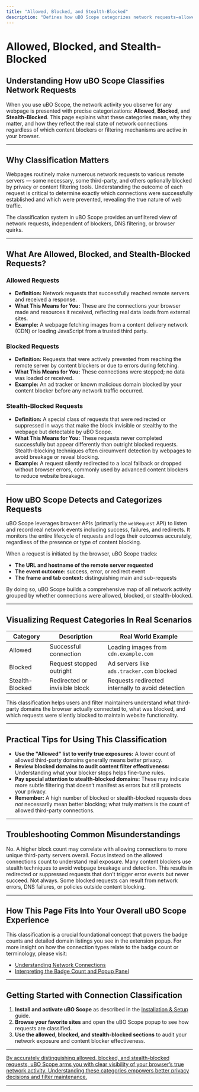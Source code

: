 ```yaml
---
title: "Allowed, Blocked, and Stealth-Blocked"
description: "Defines how uBO Scope categorizes network requests—allowed, blocked, or stealth-blocked—reflecting the true nature of traffic regardless of content blockers in effect. Outlines what each state means in real investigative scenarios."
---
```


# Allowed, Blocked, and Stealth-Blocked

## Understanding How uBO Scope Classifies Network Requests

When you use uBO Scope, the network activity you observe for any webpage is presented with precise categorizations: **Allowed**, **Blocked**, and **Stealth-Blocked**. This page explains what these categories mean, why they matter, and how they reflect the real state of network connections regardless of which content blockers or filtering mechanisms are active in your browser.

---

## Why Classification Matters

Webpages routinely make numerous network requests to various remote servers — some necessary, some third-party, and others optionally blocked by privacy or content filtering tools. Understanding the outcome of each request is critical to determine exactly which connections were successfully established and which were prevented, revealing the true nature of web traffic.

The classification system in uBO Scope provides an unfiltered view of network requests, independent of blockers, DNS filtering, or browser quirks.

---

## What Are Allowed, Blocked, and Stealth-Blocked Requests?

### Allowed Requests

- **Definition:** Network requests that successfully reached remote servers and received a response.
- **What This Means for You:** These are the connections your browser made and resources it received, reflecting real data loads from external sites.
- **Example:** A webpage fetching images from a content delivery network (CDN) or loading JavaScript from a trusted third party.

### Blocked Requests

- **Definition:** Requests that were actively prevented from reaching the remote server by content blockers or due to errors during fetching.
- **What This Means for You:** These connections were stopped; no data was loaded or received.
- **Example:** An ad tracker or known malicious domain blocked by your content blocker before any network traffic occurred.

### Stealth-Blocked Requests

- **Definition:** A special class of requests that were redirected or suppressed in ways that make the block invisible or stealthy to the webpage but detectable by uBO Scope.
- **What This Means for You:** These requests never completed successfully but appear differently than outright blocked requests. Stealth-blocking techniques often circumvent detection by webpages to avoid breakage or reveal blocking.
- **Example:** A request silently redirected to a local fallback or dropped without browser errors, commonly used by advanced content blockers to reduce website breakage.

---

## How uBO Scope Detects and Categorizes Requests

uBO Scope leverages browser APIs (primarily the `webRequest` API) to listen and record real network events including success, failures, and redirects. It monitors the entire lifecycle of requests and logs their outcomes accurately, regardless of the presence or type of content blocking.

When a request is initiated by the browser, uBO Scope tracks:

- **The URL and hostname of the remote server requested**
- **The event outcome:** success, error, or redirect event
- **The frame and tab context:** distinguishing main and sub-requests

By doing so, uBO Scope builds a comprehensive map of all network activity grouped by whether connections were allowed, blocked, or stealth-blocked.

---

## Visualizing Request Categories In Real Scenarios

| Category        | Description              | Real World Example                                 |
|-----------------|--------------------------|---------------------------------------------------|
| Allowed         | Successful connection    | Loading images from `cdn.example.com`              |
| Blocked         | Request stopped outright | Ad servers like `ads.tracker.com` blocked          |
| Stealth-Blocked | Redirected or invisible block | Requests redirected internally to avoid detection |

This classification helps users and filter maintainers understand what third-party domains the browser actually connected to, what was blocked, and which requests were silently blocked to maintain website functionality.

---

## Practical Tips for Using This Classification

- **Use the "Allowed" list to verify true exposures:** A lower count of allowed third-party domains generally means better privacy.
- **Review blocked domains to audit content filter effectiveness:** Understanding what your blocker stops helps fine-tune rules.
- **Pay special attention to stealth-blocked domains:** These may indicate more subtle filtering that doesn’t manifest as errors but still protects your privacy.
- **Remember:** A high number of blocked or stealth-blocked requests does *not* necessarily mean better blocking; what truly matters is the count of allowed third-party connections.

---

## Troubleshooting Common Misunderstandings

<AccordionGroup title="Common Misunderstandings About Request Classification">
<Accordion title="Is a higher blocked count always better?">
No. A higher block count may correlate with allowing connections to more unique third-party servers overall. Focus instead on the allowed connections count to understand real exposure.
</Accordion>
<Accordion title="Why do some requests show as stealth-blocked instead of blocked?">
Many content blockers use stealth techniques to avoid webpage breakage and detection. This results in redirected or suppressed requests that don’t trigger error events but never succeed.
</Accordion>
<Accordion title="Are all blocked requests caused by content blockers?">
Not always. Some blocked requests can result from network errors, DNS failures, or policies outside content blocking.
</Accordion>
</AccordionGroup>

---

## How This Page Fits Into Your Overall uBO Scope Experience

This classification is a crucial foundational concept that powers the badge counts and detailed domain listings you see in the extension popup. For more insight on how the connection types relate to the badge count or terminology, please visit:

- [Understanding Network Connections](../core-concepts/network-connection-types)
- [Interpreting the Badge Count and Popup Panel](../../guides/interpreting-results/badge-and-popup-guide)

---

## Getting Started with Connection Classification

1. **Install and activate uBO Scope** as described in the [Installation & Setup](../../getting-started/installation-overview/browser-installation) guide.
2. **Browse your favorite sites** and open the uBO Scope popup to see how requests are classified.
3. **Use the allowed, blocked, and stealth-blocked sections** to audit your network exposure and content blocker effectiveness.


---

<u>By accurately distinguishing allowed, blocked, and stealth-blocked requests, uBO Scope arms you with clear visibility of your browser’s true network activity. Understanding these categories empowers better privacy decisions and filter maintenance.</u>

---